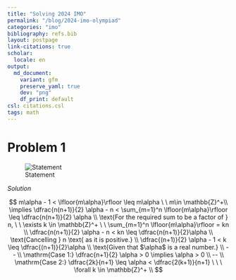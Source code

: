 ```yaml
---
title: "Solving 2024 IMO"
permalink: "/blog/2024-imo-olympiad"
categories: "imo"
bibliography: refs.bib
layout: postpage
link-citations: true
scholar:
  locale: en
output:
  md_document:
    variant: gfm
    preserve_yaml: true
    dev: "png"
    df_print: default
csl: citations.csl
tags: math
---
```


# Problem 1

![Statement](images/clipboard-2591436498.png)

*Solution*

$$
m\alpha - 1 < \lfloor{m\alpha}\rfloor \leq m\alpha \ \  m\in \mathbb{Z}^+\\ 
\implies \dfrac{n(n+1)}{2} \alpha - n < \sum_{m=1}^n \lfloor{m\alpha}\rfloor \leq \dfrac{n(n+1)}{2} \alpha \\ 
\text{For the required sum to be a factor of } n, \ \  \exists k \in \mathbb{Z}^+  \ \  \sum_{m=1}^n \lfloor{m\alpha}\rfloor = kn \\ 
\dfrac{n(n+1)}{2} \alpha - n < kn \leq \dfrac{n(n+1)}{2}\alpha \\
\text{Cancelling } n \text{ as it is positive.} \\  
\dfrac{(n+1)}{2} \alpha - 1 < k \leq \dfrac{(n+1)}{2}\alpha \\    
\text{Given that $\alpha$ is a real number.} \\ 
-- \\ 
\mathrm{Case 1:}  \dfrac{n+1}{2} \alpha > 0 \implies \alpha > 0 \\  
-- \\ 
\mathrm{Case 2:} \dfrac{2k}{n+1} \leq \alpha < \dfrac{2(k+1)}{n+1} \ \ \ \forall k \in \mathbb{Z}^+ \\  
$$
